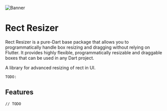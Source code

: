 ![Banner](/assets/banner.png)
# Rect Resizer
Rect Resizer is a pure-Dart base package that allows you to programmatically handle box resizing and dragging without relying on Flutter. It provides highly flexible, programmatically resizable and draggable boxes that can be used in any Dart project.

<!-- [![melos](https://img.shields.io/badge/maintained%20with-melos-f700ff.svg?style=flat-square)](https://github.com/invertase/melos) -->

A library for advanced resizing of rect in UI.

```
TODO:
```

## Features

```
// TODO
```